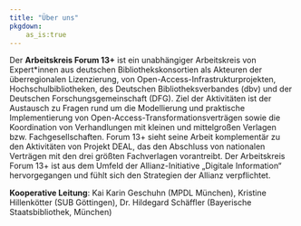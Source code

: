 ```yaml
---
title: "Über uns"
pkgdown:
    as_is:true
---
```



Der **Arbeitskreis Forum 13+** ist ein unabhängiger Arbeitskreis von Expert*innen aus deutschen Bibliothekskonsortien als Akteuren der überregionalen Lizenzierung, von Open-Access-Infrastrukturprojekten, Hochschulbibliotheken, des Deutschen Bibliotheksverbandes (dbv) und der Deutschen Forschungsgemeinschaft (DFG).
Ziel der Aktivitäten ist der Austausch zu Fragen rund um die Modellierung und praktische Implementierung von Open-Access-Transformationsverträgen sowie die Koordination von Verhandlungen mit kleinen und mittelgroßen Verlagen bzw. Fachgesellschaften.
Forum 13+ sieht seine Arbeit komplementär zu den Aktivitäten von Projekt DEAL, das den Abschluss von nationalen Verträgen mit den drei größten Fachverlagen vorantreibt.
Der Arbeitskreis Forum 13+ ist aus dem Umfeld der Allianz-Initiative „Digitale Information“ hervorgegangen und fühlt sich den Strategien der Allianz verpflichtet.


**Kooperative Leitung**: Kai Karin Geschuhn (MPDL München), Kristine Hillenkötter (SUB Göttingen), Dr. Hildegard Schäffler (Bayerische Staatsbibliothek, München)

